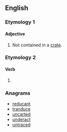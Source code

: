 ==English==

===Etymology 1===
{{prefix|en|un|crated}}

====Adjective====
{{en-adj|-}}

# Not contained in a [[crate]].

===Etymology 2===
{{suffix|en|uncrate|ed}}

====Verb====
{{head|en|verb form}}

# {{en-past of|uncrate}}

===Anagrams===
* [[reducant#English|reducant]]
* [[tranduce#English|tranduce]]
* [[uncarted#English|uncarted]]
* [[underact#English|underact]]
* [[untraced#English|untraced]]